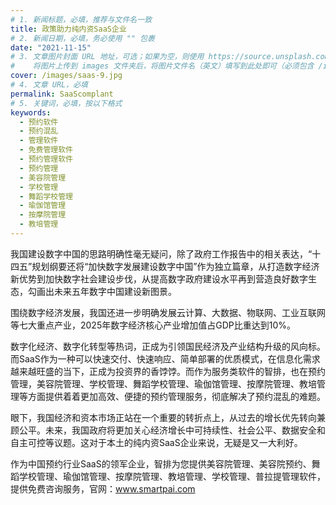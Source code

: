 ```yaml
---
# 1. 新闻标题，必填，推荐与文件名一致
title: 政策助力纯内资SaaS企业
# 2. 新闻日期，必填，务必使用 "" 包裹
date: "2021-11-15"
# 3. 文章图片封面 URL 地址，可选；如果为空，则使用 https://source.unsplash.com/800x450/?city
#    将图片上传到 images 文件夹后，将图片文件名（英文）填写到此处即可（必须包含 /images/ 前缀）
cover: /images/saas-9.jpg
# 4. 文章 URL，必填
permalink: SaaScomplant
# 5. 关键词，必填，按以下格式
keywords:
  - 预约软件
  - 预约混乱
  - 管理软件
  - 免费管理软件
  - 预约管理软件
  - 预约管理
  - 美容院管理
  - 学校管理
  - 舞蹈学校管理
  - 瑜伽馆管理
  - 按摩院管理
  - 教培管理
---
```


我国建设数字中国的思路明确性毫无疑问，除了政府工作报告中的相关表达，“十四五”规划纲要还将“加快数字发展建设数字中国”作为独立篇章，从打造数字经济新优势到加快数字社会建设步伐，从提高数字政府建设水平再到营造良好数字生态，勾画出未来五年数字中国建设新图景。

围绕数字经济发展，我国还进一步明确发展云计算、大数据、物联网、工业互联网等七大重点产业，2025年数字经济核心产业增加值占GDP比重达到10%。

数字化经济、数字化转型等热词，正成为引领国民经济及产业结构升级的风向标。而SaaS作为一种可以快速交付、快速响应、简单部署的优质模式，在信息化需求越来越旺盛的当下，正成为投资界的香饽饽。而作为服务类软件的智排，也在预约管理，美容院管理、学校管理、舞蹈学校管理、瑜伽馆管理、按摩院管理、教培管理等方面提供着着更加高效、便捷的预约管理服务，彻底解决了预约混乱的难题。

眼下，我国经济和资本市场正站在一个重要的转折点上，从过去的增长优先转向兼顾公平。未来，我国政府将更加关心经济增长中可持续性、社会公平、数据安全和自主可控等议题。这对于本土的纯内资SaaS企业来说，无疑是又一大利好。

作为中国预约行业SaaS的领军企业，智排为您提供美容院管理、美容院预约、舞蹈学校管理、瑜伽馆管理、按摩院管理、教培管理、学校管理、普拉提管理软件，提供免费咨询服务，官网：www.smartpai.com
